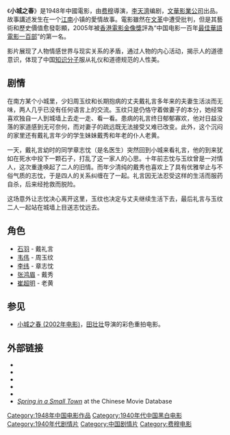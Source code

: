 {{Otheruses|小城之春|subject=1948年電影|other=同名改編作品}}
{{Infobox Film
|name = 小城之春
|image = Spring in a Small Town poster.jpg
|director =[[费穆_(导演)|费穆]]
|producer = 王萬濱
|procuder_2 = 畢建平
|writer = [[李天濟|李天濟]]（劇作）
|starring = [[韋偉|韋偉]]<br />[[石羽|石羽]]<br /> [[李纬_(演员)|李緯]]
|distributor = [[文華影業公司|文華影業公司]]
|released = 1948年
|music = [[黃貽鈞|黃貽鈞]]
|runtime = 85分鐘
|country = 中国
|language = [[國語|國語]]
|攝影 = 李生偉
|budget =
|amg_id = 1:227729
|imdb_id = tt0189219
}}
《'''小城之春'''》是1948年中國電影，由[[费穆_(导演)|费穆]]導演，[[李天濟|李天濟]]编剧，[[文華影業公司|文華影業公司]]出品。故事講述发生在一个[[江南|江南]]小镇的愛情故事。電影雖然在[[文革|文革]]中遭受批判，但是其藝術和歷史價值愈發彰顯，2005年被[[香港電影金像獎|香港電影金像獎]]評為“中国电影一百年[[最佳華語電影一百部|最佳華語電影一百部]]”的第一名。

影片展现了人物情感世界与现实关系的矛盾，通过人物的内心活动，揭示人的道德意识，体现了中国[[知识分子|知识分子]]服从礼仪和道德规范的人性美。

== 剧情 ==
在南方某个小城里，少妇周玉纹和长期抱病的丈夫戴礼言多年来的夫妻生活淡而无味，两人几乎已没有任何语言上的交流。玉纹只是仍恪守着做妻子的本分，她经常喜欢独自一人到城墙上去走一走、看一看。患病的礼言终日郁郁寡欢，他对日益没落的家道感到无可奈何，而对妻子的疏远既无法接受又难已改变。此外，这个沉闷的家里还有戴礼言年少的学生妹妹戴秀和年老的仆人老黄。

一天，戴礼言幼时的同学章志忱（是名医生）突然回到小城来看礼言，他的到来犹如在死水中投下一颗石子，打乱了这一家人的心思。十年前志忱与玉纹曾是一对情人，这次重逢唤起了二人的旧情。而年少清纯的戴秀也喜欢上了具有优雅举止与不俗气质的志忱，于是四人的关系纠缠在了一起。礼言因无法忍受这样的生活而服药自杀，后来经抢救而脱险。

这场意外让志忱决心离开这里，玉纹也决定与丈夫继续生活下去，最后礼言与玉纹二人一起站在城墙上目送志忱远去。

== 角色 ==

*[[石羽|石羽]] - 戴礼言
*[[韦伟|韦伟]] - 周玉纹
*[[李纬_(演员)|李纬]] - 章志忱
*[[张鸿眉|张鸿眉]] - 戴秀
*[[崔超明|崔超明]] - 老黄

== 参见 ==
*[[小城之春_(2002年电影)|小城之春 (2002年电影)]]，[[田壮壮|田壮壮]]导演的彩色重拍电影。

== 外部链接 ==
* {{imdb title|0189219|Spring in a Small Town}}
*{{Douban|id=1323746}}
*{{1905电影网|id=63521}}
* {{Amg movie|227729|Spring in a Small Town}}
* {{hkmdb title|12186}}
* [http://dianying.com/en/title/xcz1948 ''Spring in a Small Town''] at the Chinese Movie Database
{{最佳華語電影一百部}}
{{影史百大華語電影}}

{{DEFAULTSORT:XIAO}}
[[Category:1948年中国电影作品|Category:1948年中国电影作品]]
[[Category:1940年代中国黑白电影|Category:1940年代中国黑白电影]]
[[Category:1940年代剧情片|Category:1940年代剧情片]]
[[Category:中国剧情片|Category:中国剧情片]]
[[Category:费穆电影|Category:费穆电影]]